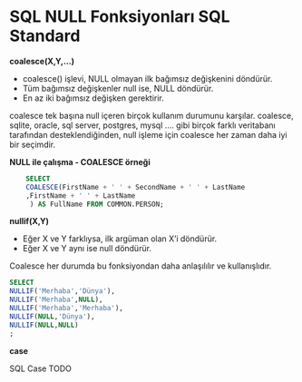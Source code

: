 # SQL NULL Fonksiyonları SQL Standard

**coalesce(X,Y,...)**

- coalesce() işlevi, NULL olmayan ilk bağımsız değişkenini döndürür.
- Tüm bağımsız değişkenler null ise, NULL döndürür.
- En az iki bağımsız değişken gerektirir.


coalesce tek başına null içeren birçok kullanım durumunu karşılar.
coalesce, sqlite, oracle, sql server, postgres, mysql .... gibi birçok farklı veritabanı tarafından desteklendiğinden, null işleme için coalesce her zaman daha iyi bir seçimdir.


**NULL ile çalışma - COALESCE örneği**


```sql
    SELECT 
    COALESCE(FirstName + ' ' + SecondName + ' ' + LastName
    ,FirstName + ' ' + LastName
     ) AS FullName FROM COMMON.PERSON;
```


**nullif(X,Y)**

- Eğer X ve Y farklıysa, ilk argüman olan X'i döndürür.
- Eğer X ve Y aynı ise null döndürür.

Coalesce her durumda bu fonksiyondan daha anlaşılılır ve kullanışlıdır.


```sql
SELECT 
NULLIF('Merhaba','Dünya'),
NULLIF('Merhaba',NULL),
NULLIF('Merhaba','Merhaba'),
NULLIF(NULL,'Dünya'),
NULLIF(NULL,NULL)
;
```


**case**

SQL Case 
TODO
